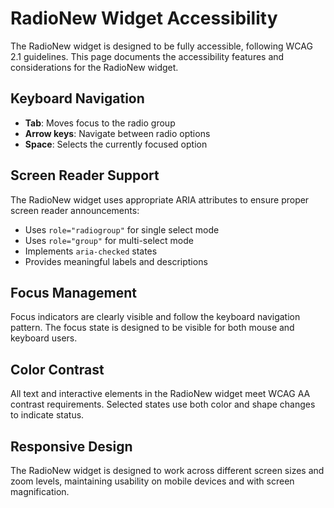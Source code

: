 
<Meta title="Perseus/Widgets/RadioNew/A11Y" />

# RadioNew Widget Accessibility

The RadioNew widget is designed to be fully accessible, following WCAG 2.1 guidelines. This page documents the accessibility features and considerations for the RadioNew widget.

## Keyboard Navigation

- **Tab**: Moves focus to the radio group
- **Arrow keys**: Navigate between radio options
- **Space**: Selects the currently focused option

## Screen Reader Support

The RadioNew widget uses appropriate ARIA attributes to ensure proper screen reader announcements:

- Uses `role="radiogroup"` for single select mode
- Uses `role="group"` for multi-select mode
- Implements `aria-checked` states
- Provides meaningful labels and descriptions

## Focus Management

Focus indicators are clearly visible and follow the keyboard navigation pattern. The focus state is designed to be visible for both mouse and keyboard users.

## Color Contrast

All text and interactive elements in the RadioNew widget meet WCAG AA contrast requirements. Selected states use both color and shape changes to indicate status.

## Responsive Design

The RadioNew widget is designed to work across different screen sizes and zoom levels, maintaining usability on mobile devices and with screen magnification.
